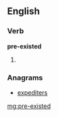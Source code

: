 ==English==

===Verb===
'''pre-existed'''

# {{past of|[[pre-exist]]}}

===Anagrams===
* [[expediters#English|expediters]]

[[mg:pre-existed]]